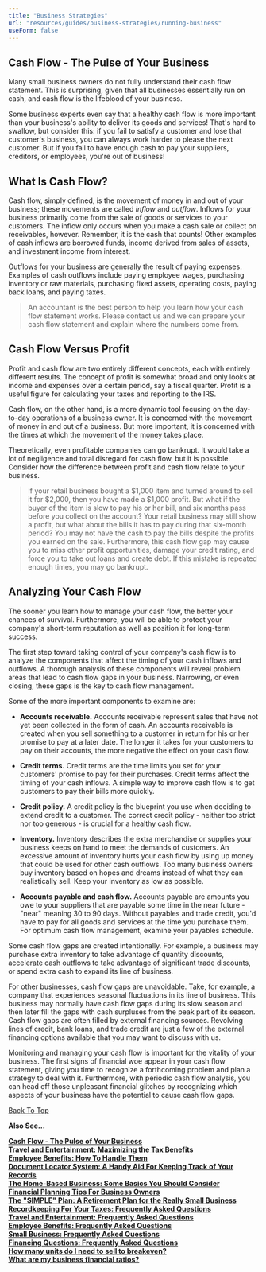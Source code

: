 ```yaml
---
title: "Business Strategies"
url: "resources/guides/business-strategies/running-business"
useForm: false
---
```



Cash Flow - The Pulse of Your Business
--------------------------------------

Many small business owners do not fully understand their cash flow statement. This is surprising, given that all businesses essentially run on cash, and cash flow is the lifeblood of your business.

Some business experts even say that a healthy cash flow is more important than your business's ability to deliver its goods and services! That's hard to swallow, but consider this: if you fail to satisfy a customer and lose that customer's business, you can always work harder to please the next customer. But if you fail to have enough cash to pay your suppliers, creditors, or employees, you're out of business!

What Is Cash Flow?
------------------

Cash flow, simply defined, is the movement of money in and out of your business; these movements are called _inflow_ and _outflow_. Inflows for your business primarily come from the sale of goods or services to your customers. The inflow only occurs when you make a cash sale or collect on receivables, however. Remember, it is the cash that counts! Other examples of cash inflows are borrowed funds, income derived from sales of assets, and investment income from interest.

Outflows for your business are generally the result of paying expenses. Examples of cash outflows include paying employee wages, purchasing inventory or raw materials, purchasing fixed assets, operating costs, paying back loans, and paying taxes.

> An accountant is the best person to help you learn how your cash flow statement works. Please contact us and we can prepare your cash flow statement and explain where the numbers come from.

Cash Flow Versus Profit
-----------------------

Profit and cash flow are two entirely different concepts, each with entirely different results. The concept of profit is somewhat broad and only looks at income and expenses over a certain period, say a fiscal quarter. Profit is a useful figure for calculating your taxes and reporting to the IRS.

Cash flow, on the other hand, is a more dynamic tool focusing on the day-to-day operations of a business owner. It is concerned with the movement of money in and out of a business. But more important, it is concerned with the times at which the movement of the money takes place.

Theoretically, even profitable companies can go bankrupt. It would take a lot of negligence and total disregard for cash flow, but it is possible. Consider how the difference between profit and cash flow relate to your business.

> If your retail business bought a $1,000 item and turned around to sell it for $2,000, then you have made a $1,000 profit. But what if the buyer of the item is slow to pay his or her bill, and six months pass before you collect on the account? Your retail business may still show a profit, but what about the bills it has to pay during that six-month period? You may not have the cash to pay the bills despite the profits you earned on the sale. Furthermore, this cash flow gap may cause you to miss other profit opportunities, damage your credit rating, and force you to take out loans and create debt. If this mistake is repeated enough times, you may go bankrupt.

Analyzing Your Cash Flow
------------------------

The sooner you learn how to manage your cash flow, the better your chances of survival. Furthermore, you will be able to protect your company's short-term reputation as well as position it for long-term success.

The first step toward taking control of your company's cash flow is to analyze the components that affect the timing of your cash inflows and outflows. A thorough analysis of these components will reveal problem areas that lead to cash flow gaps in your business. Narrowing, or even closing, these gaps is the key to cash flow management.

Some of the more important components to examine are:

*   **Accounts receivable.** Accounts receivable represent sales that have not yet been collected in the form of cash. An accounts receivable is created when you sell something to a customer in return for his or her promise to pay at a later date. The longer it takes for your customers to pay on their accounts, the more negative the effect on your cash flow.
    
*   **Credit terms.** Credit terms are the time limits you set for your customers' promise to pay for their purchases. Credit terms affect the timing of your cash inflows. A simple way to improve cash flow is to get customers to pay their bills more quickly.
    
*   **Credit policy.** A credit policy is the blueprint you use when deciding to extend credit to a customer. The correct credit policy - neither too strict nor too generous - is crucial for a healthy cash flow.
    
*   **Inventory.** Inventory describes the extra merchandise or supplies your business keeps on hand to meet the demands of customers. An excessive amount of inventory hurts your cash flow by using up money that could be used for other cash outflows. Too many business owners buy inventory based on hopes and dreams instead of what they can realistically sell. Keep your inventory as low as possible.
    
*   **Accounts payable and cash flow.** Accounts payable are amounts you owe to your suppliers that are payable some time in the near future - "near" meaning 30 to 90 days. Without payables and trade credit, you'd have to pay for all goods and services at the time you purchase them. For optimum cash flow management, examine your payables schedule.
    

Some cash flow gaps are created intentionally. For example, a business may purchase extra inventory to take advantage of quantity discounts, accelerate cash outflows to take advantage of significant trade discounts, or spend extra cash to expand its line of business.

For other businesses, cash flow gaps are unavoidable. Take, for example, a company that experiences seasonal fluctuations in its line of business. This business may normally have cash flow gaps during its slow season and then later fill the gaps with cash surpluses from the peak part of its season. Cash flow gaps are often filled by external financing sources. Revolving lines of credit, bank loans, and trade credit are just a few of the external financing options available that you may want to discuss with us.

Monitoring and managing your cash flow is important for the vitality of your business. The first signs of financial woe appear in your cash flow statement, giving you time to recognize a forthcoming problem and plan a strategy to deal with it. Furthermore, with periodic cash flow analysis, you can head off those unpleasant financial glitches by recognizing which aspects of your business have the potential to cause cash flow gaps.

[Back To Top](#top)

**Also See...**

[**Cash Flow - The Pulse of Your Business**](/resources/guides/business-strategies/cash-flow-fg)  
[**Travel and Entertainment: Maximizing the Tax Benefits**](/resources/guides/business-strategies/travel-entertainment-fg)  
[**Employee Benefits: How To Handle Them**](/resources/guides/business-strategies/employee-benefits-fg)  
[**Document Locator System: A Handy Aid For Keeping Track of Your Records**](/resources/guides/business-strategies/document-locator-system-fg)  
[**The Home-Based Business: Some Basics You Should Consider**](/resources/guides/business-strategies/home-based-business-fg)  
[**Financial Planning Tips For Business Owners**](/resources/guides/business-strategies/financial-planning-fg)  
[**The "SIMPLE" Plan: A Retirement Plan for the Really Small Business**](/resources/guides/business-strategies/simple-plan-fg)   
[**Recordkeeping For Your Taxes: Frequently Asked Questions**](/resources/guides/frequently-asked-questions/recordkeeping-taxes-faq)  
[**Travel and Entertainment: Frequently Asked Questions**](/resources/guides/tax-strategies-individuals/travel-entertainment-faq)  
[**Employee Benefits: Frequently Asked Questions**](/resources/guides/frequently-asked-questions/employee-benefits-faq)  
[**Small Business: Frequently Asked Questions**](/resources/guides/frequently-asked-questions/small-business-faq)  
[**Financing Questions: Frequently Asked Questions**](/resources/guides/frequently-asked-questions/financing-questions-faq)  
[**How many units do I need to sell to breakeven?**](http://www.calcxml.com/calculators/breakeven-analysis?skn=481-fg)  
[**What are my business financial ratios?**](http://www.calcxml.com/calculators/financial-ratio-analysis?skn=481-fg)  

